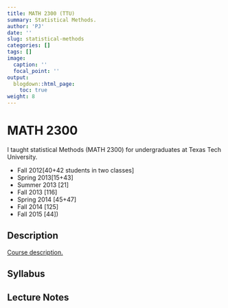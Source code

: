 ```yaml
---
title: MATH 2300 (TTU)
summary: Statistical Methods.
author: 'PJ'
date: ''
slug: statistical-methods
categories: []
tags: []
image:
  caption: ''
  focal_point: ''
output:
  blogdown::html_page:
    toc: true
weight: 8
---
```


# MATH 2300

I taught statistical Methods (MATH 2300) for undergraduates at Texas Tech University.

 -  Fall 2012[40+42 students in two classes]
 -  Spring 2013[15+43]
 -  Summer 2013 [21]
 -  Fall 2013 [116]
 -  Spring 2014 [45+47]
 -  Fall 2014 [125]
 -  Fall 2015 [44]) 

## Description

[Course description.](https://catalog.ttu.edu/preview_course_nopop.php?catoid=2&coid=9599)

##  Syllabus

##  Lecture Notes
